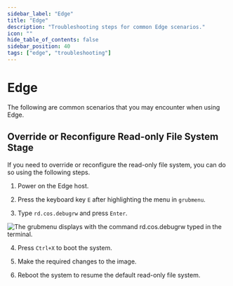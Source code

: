 ```yaml
---
sidebar_label: "Edge"
title: "Edge"
description: "Troubleshooting steps for common Edge scenarios."
icon: ""
hide_table_of_contents: false
sidebar_position: 40
tags: ["edge", "troubleshooting"]
---
```


# Edge

The following are common scenarios that you may encounter when using Edge.

## Override or Reconfigure Read-only File System Stage

If you need to override or reconfigure the read-only file system, you can do so using the following steps.


1. Power on the Edge host.

2. Press the keyboard key `E` after highlighting the menu in `grubmenu`.

3. Type `rd.cos.debugrw` and press `Enter`.

![The grubmenu displays with the command rd.cos.debugrw typed in the terminal.](/troubleshooting_edge_grub-menu.png)

4. Press `Ctrl+X` to boot the system.

5. Make the required changes to the image.

6. Reboot the system to resume the default read-only file system.

<br />
